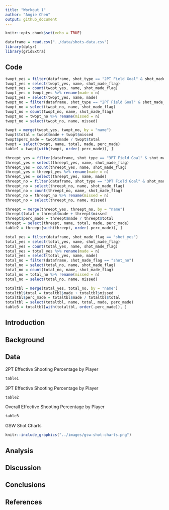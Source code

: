 ```yaml
---
title: "Workout 1"
author: "Angie Chen"
output: github_document
---
```


```r
knitr::opts_chunk$set(echo = TRUE)
```

```r
dataframe = read.csv("../data/shots-data.csv")
library(dplyr)
library(gridExtra)
```

## Code

```r
twopt_yes = filter(dataframe, shot_type == "2PT Field Goal" & shot_made_flag == "shot_yes")
twopt_yes = select(twopt_yes, name, shot_made_flag)
twopt_yes = count(twopt_yes, name, shot_made_flag)
twopt_yes = twopt_yes %>% rename(made = n)
twopt_yes = select(twopt_yes, name, made)
twopt_no = filter(dataframe, shot_type == "2PT Field Goal" & shot_made_flag == "shot_no")
twopt_no = select(twopt_no, name, shot_made_flag)
twopt_no = count(twopt_no, name, shot_made_flag)
twopt_no = twopt_no %>% rename(missed = n)
twopt_no = select(twopt_no, name, missed)
```

```r
twopt = merge(twopt_yes, twopt_no, by = "name")
twopt$total = twopt$made + twopt$missed
twopt$perc_made = twopt$made / twopt$total
twopt = select(twopt, name, total, made, perc_made)
table1 = twopt[with(twopt, order(-perc_made)), ]
```

```r
threept_yes = filter(dataframe, shot_type == "3PT Field Goal" & shot_made_flag == "shot_yes")
threept_yes = select(threept_yes, name, shot_made_flag)
threept_yes = count(threept_yes, name, shot_made_flag)
threept_yes = threept_yes %>% rename(made = n)
threept_yes = select(threept_yes, name, made)
threept_no = filter(dataframe, shot_type == "3PT Field Goal" & shot_made_flag == "shot_no")
threept_no = select(threept_no, name, shot_made_flag)
threept_no = count(threept_no, name, shot_made_flag)
threept_no = threept_no %>% rename(missed = n)
threept_no = select(threept_no, name, missed)
```

```r
threept = merge(threept_yes, threept_no, by = "name")
threept$total = threept$made + threept$missed
threept$perc_made = threept$made / threept$total
threept = select(threept, name, total, made, perc_made)
table2 = threept[with(threept, order(-perc_made)), ]
```

```r
total_yes = filter(dataframe, shot_made_flag == "shot_yes")
total_yes = select(total_yes, name, shot_made_flag)
total_yes = count(total_yes, name, shot_made_flag)
total_yes = total_yes %>% rename(made = n)
total_yes = select(total_yes, name, made)
total_no = filter(dataframe, shot_made_flag == "shot_no")
total_no = select(total_no, name, shot_made_flag)
total_no = count(total_no, name, shot_made_flag)
total_no = total_no %>% rename(missed = n)
total_no = select(total_no, name, missed)
```

```r
totaltbl = merge(total_yes, total_no, by = "name")
totaltbl$total = totaltbl$made + totaltbl$missed
totaltbl$perc_made = totaltbl$made / totaltbl$total
totaltbl = select(totaltbl, name, total, made, perc_made)
table3 = totaltbl[with(totaltbl, order(-perc_made)), ]
```

## Introduction
## Background
## Data

2PT Effective Shooting Percentage by Player

```r
table1
```


3PT Effective Shooting Percentage by Player

```r
table2
```

Overall Effective Shooting Percentage by Player

```r
table3
```

GSW Shot Charts

```r
knitr::include_graphics("../images/gsw-shot-charts.png")
```

## Analysis
## Discussion
## Conclusions
## References




